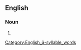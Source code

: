 {{also|abiogéneses|abiogenèses|abiogêneses}}
==English==

===Noun===
{{head|en|noun form}}

# {{en-irregular plural of|ending=es|abiogenesis}}

[[Category:English_6-syllable_words]]
